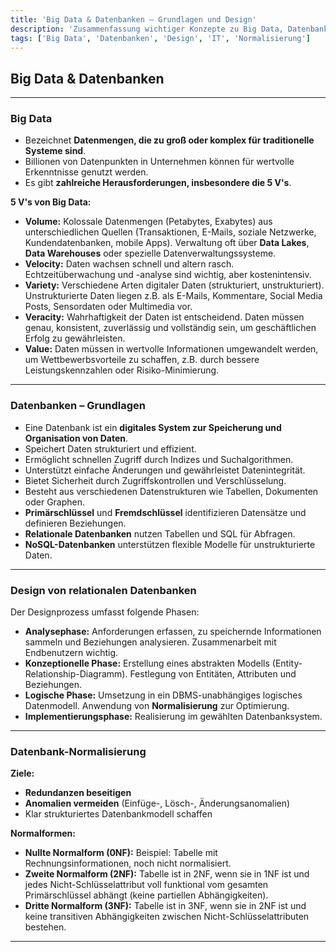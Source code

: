 ```yaml
---
title: 'Big Data & Datenbanken – Grundlagen und Design'
description: 'Zusammenfassung wichtiger Konzepte zu Big Data, Datenbanken und deren Design'
tags: ['Big Data', 'Datenbanken', 'Design', 'IT', 'Normalisierung']
---
```


## Big Data & Datenbanken

---

### Big Data

- Bezeichnet **Datenmengen, die zu groß oder komplex für traditionelle Systeme sind**.
- Billionen von Datenpunkten in Unternehmen können für wertvolle Erkenntnisse genutzt werden.
- Es gibt **zahlreiche Herausforderungen, insbesondere die 5 V's**.

**5 V's von Big Data:**

- **Volume:** Kolossale Datenmengen (Petabytes, Exabytes) aus unterschiedlichen Quellen (Transaktionen, E-Mails, soziale Netzwerke, Kundendatenbanken, mobile Apps). Verwaltung oft über **Data Lakes**, **Data Warehouses** oder spezielle Datenverwaltungssysteme.
- **Velocity:** Daten wachsen schnell und altern rasch. Echtzeitüberwachung und -analyse sind wichtig, aber kostenintensiv.
- **Variety:** Verschiedene Arten digitaler Daten (strukturiert, unstrukturiert). Unstrukturierte Daten liegen z.B. als E-Mails, Kommentare, Social Media Posts, Sensordaten oder Multimedia vor.
- **Veracity:** Wahrhaftigkeit der Daten ist entscheidend. Daten müssen genau, konsistent, zuverlässig und vollständig sein, um geschäftlichen Erfolg zu gewährleisten.
- **Value:** Daten müssen in wertvolle Informationen umgewandelt werden, um Wettbewerbsvorteile zu schaffen, z.B. durch bessere Leistungskennzahlen oder Risiko-Minimierung.

---

### Datenbanken – Grundlagen

- Eine Datenbank ist ein **digitales System zur Speicherung und Organisation von Daten**.
- Speichert Daten strukturiert und effizient.
- Ermöglicht schnellen Zugriff durch Indizes und Suchalgorithmen.
- Unterstützt einfache Änderungen und gewährleistet Datenintegrität.
- Bietet Sicherheit durch Zugriffskontrollen und Verschlüsselung.
- Besteht aus verschiedenen Datenstrukturen wie Tabellen, Dokumenten oder Graphen.
- **Primärschlüssel** und **Fremdschlüssel** identifizieren Datensätze und definieren Beziehungen.
- **Relationale Datenbanken** nutzen Tabellen und SQL für Abfragen.
- **NoSQL-Datenbanken** unterstützen flexible Modelle für unstrukturierte Daten.

---

### Design von relationalen Datenbanken

Der Designprozess umfasst folgende Phasen:

- **Analysephase:** Anforderungen erfassen, zu speichernde Informationen sammeln und Beziehungen analysieren. Zusammenarbeit mit Endbenutzern wichtig.
- **Konzeptionelle Phase:** Erstellung eines abstrakten Modells (Entity-Relationship-Diagramm). Festlegung von Entitäten, Attributen und Beziehungen.
- **Logische Phase:** Umsetzung in ein DBMS-unabhängiges logisches Datenmodell. Anwendung von **Normalisierung** zur Optimierung.
- **Implementierungsphase:** Realisierung im gewählten Datenbanksystem.

---

### Datenbank-Normalisierung

**Ziele:**

- **Redundanzen beseitigen**
- **Anomalien vermeiden** (Einfüge-, Lösch-, Änderungsanomalien)
- Klar strukturiertes Datenbankmodell schaffen

**Normalformen:**

- **Nullte Normalform (0NF):** Beispiel: Tabelle mit Rechnungsinformationen, noch nicht normalisiert.
- **Zweite Normalform (2NF):** Tabelle ist in 2NF, wenn sie in 1NF ist und jedes Nicht-Schlüsselattribut voll funktional vom gesamten Primärschlüssel abhängt (keine partiellen Abhängigkeiten).
- **Dritte Normalform (3NF):** Tabelle ist in 3NF, wenn sie in 2NF ist und keine transitiven Abhängigkeiten zwischen Nicht-Schlüsselattributen bestehen.

---


